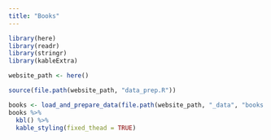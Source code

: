 ```yaml
---
title: "Books"
---
```


```r
library(here)
library(readr)
library(stringr)
library(kableExtra)

website_path <- here()

source(file.path(website_path, "data_prep.R"))
```

```r
books <- load_and_prepare_data(file.path(website_path, "_data", "books.csv"))
books %>%
  kbl() %>% 
  kable_styling(fixed_thead = TRUE)
```